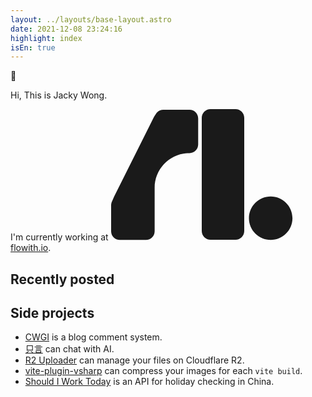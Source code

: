 ```yaml
---
layout: ../layouts/base-layout.astro
date: 2021-12-08 23:24:16
highlight: index
isEn: true
---
```



<div class="py-[3rem]"></div>

<div class="page-content">
  <div class="text-2xl mb-4">
    <span class="wave-animation">👋</span>
  </div>

  <p>Hi, This is Jacky Wong. </p>

  <p>
    <span>I'm currently working at <a href="https://try.flowith.io" target="_blank"><svg class="h-4 inline-block w-5 relative top-[-2px] ml-1" width='291' height='210' viewBox='0 0 291 210' fill='none' xmlns='http://www.w3.org/2000/svg'><path fill-rule='evenodd' clip-rule='evenodd' d='M159 0C151.268 0 145 6.26802 145 14V195C145 202.732 151.268 209 159 209H199C206.732 209 213 202.732 213 195V14C213 6.26801 206.732 0 199 0H159ZM83.5624 1C79.7621 1 76.3174 2.51756 73.8045 4.97801C73.7874 4.99483 73.7589 4.97706 73.7667 4.95436C73.7751 4.92993 73.7426 4.91274 73.727 4.9334L73.3115 5.48584C72.679 6.17115 72.1147 6.92006 71.6295 7.72184C70.3028 9.48552 69.1389 11.3653 68.1522 13.3382L4.87448 139.857L1.28936 147.899C1.22489 148.037 1.16264 148.177 1.10266 148.318L0.714138 149.189C0.708648 149.201 0.722307 149.213 0.733898 149.206C0.744985 149.2 0.758347 149.211 0.754141 149.223C0.265368 150.639 2.43509e-06 152.16 2.43509e-06 153.742L0 195.399C0 203.067 6.23536 209.284 13.9271 209.284H55.7083C63.4 209.284 69.6353 203.067 69.6353 195.399V139.857L69.6355 125.97C69.6359 95.2948 94.5771 70.4281 125.344 70.4281C133.035 70.4281 139.271 64.2113 139.271 56.5425V14.8856C139.271 7.2168 133.035 1 125.344 1H83.5624ZM220.5 174.57C220.5 155.398 236.088 139.856 255.318 139.856C274.547 139.856 290.135 155.398 290.135 174.57C290.135 193.742 274.547 209.284 255.318 209.284C236.088 209.284 220.5 193.742 220.5 174.57Z' fill='currentColor'/></svg>
 flowith.io</a>.</span>

  <Vibe/>
  </p>

  ## Recently posted

  <RecentlyPosted/>

  ## Side projects

  - [CWGI](https://cwgi-docs.jw1.dev) is a blog comment system.
  - [只言](https://zhiyan.dev) can chat with AI.
  - [R2 Uploader](https://r2.jw1.dev) can manage your files on Cloudflare R2.
  - [vite-plugin-vsharp](https://github.com/jw-12138/vite-plugin-vsharp) can compress your images for each `vite build`.
  - [Should I Work Today](https://github.com/jw-12138/should-i-work-today) is an API for holiday checking in China.

</div>

